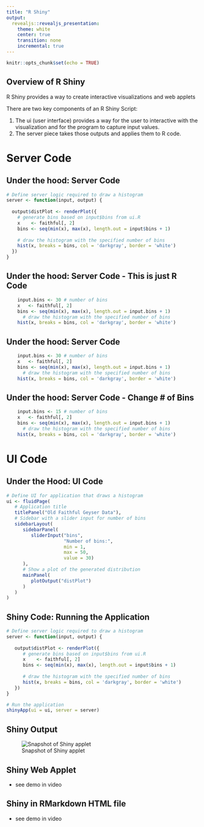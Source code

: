 ```yaml
---
title: "R Shiny"
output:
  revealjs::revealjs_presentation:
    theme: white
    center: true
    transition: none
    incremental: true
---
```


```r
knitr::opts_chunk$set(echo = TRUE)
```
## Overview of R Shiny 

R Shiny provides a way to create interactive visualizations and web applets

There are two key components of an R Shiny Script:

1. The ui (user interface) provides a way for the user to interactive with the visualization and for the program to capture input values.
2. The server piece takes those outputs and applies them to R code.

# Server Code

## Under the hood: Server Code
```r
# Define server logic required to draw a histogram
server <- function(input, output) {
  
  output$distPlot <- renderPlot({
    # generate bins based on input$bins from ui.R
    x    <- faithful[, 2] 
    bins <- seq(min(x), max(x), length.out = input$bins + 1)
    
    # draw the histogram with the specified number of bins
    hist(x, breaks = bins, col = 'darkgray', border = 'white')
  })
}
```


## Under the hood: Server Code - This is just R Code
```r
    input.bins <- 30 # number of bins
    x   <- faithful[, 2] 
    bins <- seq(min(x), max(x), length.out = input.bins + 1)
      # draw the histogram with the specified number of bins
    hist(x, breaks = bins, col = 'darkgray', border = 'white')
```


## Under the hood: Server Code
```r
    input.bins <- 30 # number of bins
    x   <- faithful[, 2] 
    bins <- seq(min(x), max(x), length.out = input.bins + 1)
      # draw the histogram with the specified number of bins
    hist(x, breaks = bins, col = 'darkgray', border = 'white')
```


## Under the hood: Server Code -  Change # of Bins
```r
    input.bins <- 15 # number of bins
    x   <- faithful[, 2] 
    bins <- seq(min(x), max(x), length.out = input.bins + 1)
      # draw the histogram with the specified number of bins
    hist(x, breaks = bins, col = 'darkgray', border = 'white')
```

# UI Code

## Under the Hood: UI Code
```r
# Define UI for application that draws a histogram
ui <- fluidPage(
   # Application title
   titlePanel("Old Faithful Geyser Data"),
   # Sidebar with a slider input for number of bins 
   sidebarLayout(
      sidebarPanel(
         sliderInput("bins", 
                     "Number of bins:",
                     min = 1,
                     max = 50,
                     value = 30)
      ),
      # Show a plot of the generated distribution
      mainPanel(
         plotOutput("distPlot")
      )
   )
)
```

## Shiny Code: Running the Application
```r
# Define server logic required to draw a histogram
server <- function(input, output) {
   
   output$distPlot <- renderPlot({
      # generate bins based on input$bins from ui.R
      x    <- faithful[, 2] 
      bins <- seq(min(x), max(x), length.out = input$bins + 1)
      
      # draw the histogram with the specified number of bins
      hist(x, breaks = bins, col = 'darkgray', border = 'white')
   })
}

# Run the application 
shinyApp(ui = ui, server = server)
```

## Shiny Output
![Snapshot of Shiny applet](Shiny.png)

## Shiny Web Applet

- see demo in video

## Shiny in RMarkdown HTML file

- see demo in video